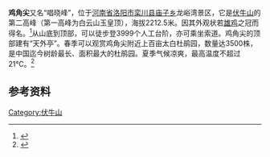 '''鸡角尖'''又名“唱晓峰”，位于[[河南省|河南省]][[洛阳市|洛阳市]][[栾川县|栾川县]][[庙子乡|庙子乡]]龙峪湾景区，它是[[伏牛山|伏牛山]]的第二高峰（第一高峰为白云山玉皇顶），海拔2212.5米。因其外观状若[[雄鸡|雄鸡]]之冠而得名。<ref>{{cite web|url=http://travel.sina.com.cn/ent/p/2009-07-09/111594376.shtml|title=伏牛山最高峰：中原第一峰鸡角尖(图)|publisher=新浪网|date=2009年7月9日|accessdate=2014-06-23|archive-date=2016-03-04|archive-url=https://web.archive.org/web/20160304195942/http://travel.sina.com.cn/ent/p/2009-07-09/111594376.shtml|dead-url=no}}</ref>从山底到顶部，可以徒步登3999个人工台阶，亦可乘坐索道。鸡角尖的顶部建有“天外亭”。春季可以观赏鸡角尖附近上百亩太白杜鹃园，数量达3500株，是中国迄今树龄最长、面积最大的杜鹃园。夏季气候凉爽，最高温度不超过21℃。<ref>{{cite web|url=http://www.henan100.com/lvyou/2012/177858_2.shtml|title=中原第一峰——鸡角尖|publisher=河南一百度|date=2012-09-12}}</ref>

== 参考资料 ==
{{reflist}}
{{伏牛山}}
[[Category:伏牛山|Category:伏牛山]]